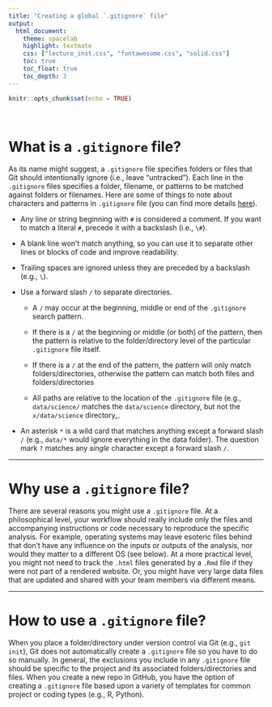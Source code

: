 ```yaml
---
title: "Creating a global `.gitignore` file"
output:
  html_document:
    theme: spacelab
    highlight: textmate
    css: ["lecture_inst.css", "fontawesome.css", "solid.css"]
    toc: true
    toc_float: true
    toc_depth: 3
---
```


```r
knitr::opts_chunk$set(echo = TRUE)
```

<br>

# What is a `.gitignore` file?

As its name might suggest, a `.gitignore` file specifies folders or files that Git should intentionally ignore (i.e., leave "untracked"). Each line in the `.gitignore` files specifies a folder, filename, or patterns to be matched against folders or filenames. Here are some of things to note about characters and patterns in `.gitignore` file (you can find more details [here](https://git-scm.com/docs/gitignore)).

* Any line or string beginning with `#` is considered a comment. If you want to match a literal `#`, precede it with a backslash (i.e., `\#`).

* A blank line won't match anything, so you can use it to separate other lines or blocks of code and improve readability.

* Trailing spaces are ignored unless they are preceded by a backslash (e.g., `\  `).

* Use a forward slash `/` to separate directories.

    - A `/` may occur at the beginning, middle or end of the `.gitignore` search pattern.

    - If there is a `/` at the beginning or middle (or both) of the pattern, then the pattern is relative to the folder/directory level of the particular `.gitignore` file itself.

    - If there is a `/` at the end of the pattern, the pattern will only match folders/directories, otherwise the pattern can match both files and folders/directories
    
    - All paths are relative to the location of the `.gitignore` file (e.g., `data/science/` matches the `data/science` directory, but not the `x/data/science` directory_.

* An asterisk `*` is a wild card that matches anything except a forward slash `/` (e.g., `data/*` would ignore everything in the data folder). The question mark `?` matches any _single_ character except a forward slash `/`.

***

# Why use a `.gitignore` file?

There are several reasons you might use a `.gitignore` file. At a philosophical level, your workflow should really include only the files and accompanying instructions or code necessary to reproduce the specific analysis. For example, operating systems may leave esoteric files behind that don't have any influence on the inputs or outputs of the analysis, nor would they matter to a different OS (see below). At a more practical level, you might not need to track the `.html` files generated by a `.Rmd` file if they were not part of a rendered website. Or, you might have very large data files that are updated and shared with your team members via different means.

***

# How to use a `.gitignore` file?

When you place a folder/directory under version control via Git (e.g., `git init`), Git does not automatically create a `.gitignore` file so you have to do so manually. In general, the exclusions you include in any `.gitignore` file should be specific to the project and its associated folders/directories and files. When you create a new repo in GitHub, you have the option of creating a `.gitignore` file based upon a variety of templates for common project or coding types (e.g., R, Python).



